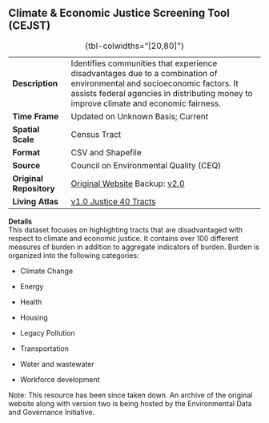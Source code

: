 ## Climate & Economic Justice Screening Tool (CEJST)

|                         |                                                                                                                                                                                                                   |
|-----------------|-------------------------------------------------------|
| **Description**         | Identifies communities that experience disadvantages due to a combination of environmental and socioeconomic factors. It assists federal agencies in distributing money to improve climate and economic fairness. |
| **Time Frame**          | Updated on Unknown Basis; Current                                                                                                                                                                                 |
| **Spatial Scale**       | Census Tract                                                                                                                                                                                                      |
| **Format**              | CSV and Shapefile                                                                                                                                                                                                 |
| **Source**              | Council on Environmental Quality (CEQ)                                                                                                                                                                            |
| **Original Repository** | [Original Website](https://screeningtool.geoplatform.gov/en/methodology) Backup: [v2.0](https://edgi-govdata-archiving.github.io/j40-cejst-2/en/downloads)                                                        |
| **Living Atlas**        | [v1.0 Justice 40 Tracts](https://www.arcgis.com/home/item.html?id=f95344889cab44bd84207052f44cb940)                                                                                                               |

: {tbl-colwidths="\[20,80\]"}

**Details**\
This dataset focuses on highlighting tracts that are disadvantaged with respect to climate and economic justice. It contains over 100 different measures of burden in addition to aggregate indicators of burden. Burden is organized into the following categories:

-   Climate Change

-   Energy

-   Health

-   Housing

-   Legacy Pollution

-   Transportation

-   Water and wastewater

-   Workforce development

Note: This resource has been since taken down. An archive of the original website along with version two is being hosted by the Environmental Data and Governance Initiative.